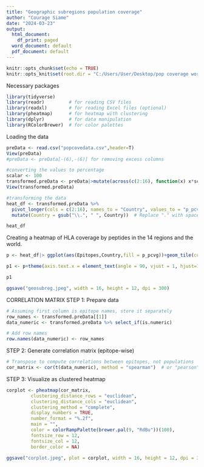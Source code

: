 ---
title: "Geographic subregions population coverage"
author: "Courage Siame"
date: "2024-03-23"
output:
  html_document:
    df_print: paged
  word_document: default
  pdf_document: default
---

```{r setup, include=FALSE}
knitr::opts_chunk$set(echo = TRUE)
knitr::opts_knit$set(root.dir = "C:/Users/User/Desktop/pop coverage work")

```


Necessary packages
```{r}
library(tidyverse)
library(readr)         # for reading CSV files
library(readxl)        # for reading Excel files (optional)
library(pheatmap)      # for heatmap with clustering
library(dplyr)         # for data manipulation
library(RColorBrewer)  # for color palettes
```
Loading the data
```{r}
preData <- read.csv("popcovedata.csv",header=T)
View(preData)
#preData <- preData[-(6),-(6)] for removing excess columns

#converting the values to percentage
scalar <- 100
transformed.preData <- preData|>mutate(across(c(2:16), function(x) x*scalar))
View(transformed.preData)

#transforming the data
heat_df <- transformed.preData %>%
  pivot_longer(cols = c(2:16), names_to = "Country", values_to = "p_pcvg") %>%
  mutate(Country = gsub("\\.", " ", Country))  # Replace "." with space

heat_df
```

Creating a heatmap of HLA coverage by peptides in the 14 regions and the world.

```{r}
p <- heat_df|> ggplot(aes(Epitopes,Country,fill = p_pcvg))+geom_tile(color = "black")+labs(fill = "%PC")+theme_minimal()+theme(legend.position = "right")+scale_fill_gradient2(low = "#cf30a9",high = "#E6521F")

p1 <- p+theme(axis.text.x = element_text(angle = 90, vjust = 1, hjust=1, ))+xlab(label = "")+ylab(label = "")

p1

ggsave("geosubreg.jpeg", width = 16, height = 12, dpi = 300)
```


CORRELATION MATRIX
STEP 1: Prepare data
```{r}
# Assuming first column is epitope names, store it separately
row_names <- transformed.preData[[1]]
data_numeric <- transformed.preData %>% select_if(is.numeric)

# Add row names
row.names(data_numeric) <- row_names
```

STEP 2: Generate correlation matrix (epitope-wise) 
```{r}
# Transpose to compute correlations between epitopes, not populations
cor_matrix <- cor(t(data_numeric), method = "spearman")  # or "pearson"
```

STEP 3: Visualize as clustered heatmap 
```{r}
corplot <- pheatmap(cor_matrix,
         clustering_distance_rows = "euclidean",
         clustering_distance_cols = "euclidean",
         clustering_method = "complete",
         display_numbers = TRUE,
         number_format = "%.2f",
         main = "",
         color = colorRampPalette(brewer.pal(9, "RdBu"))(100),
         fontsize_row = 12,
         fontsize_col = 12,
         border_color = NA)

ggsave("corplot.jpeg", plot = corplot, width = 16, height = 12, dpi = 300)
```





